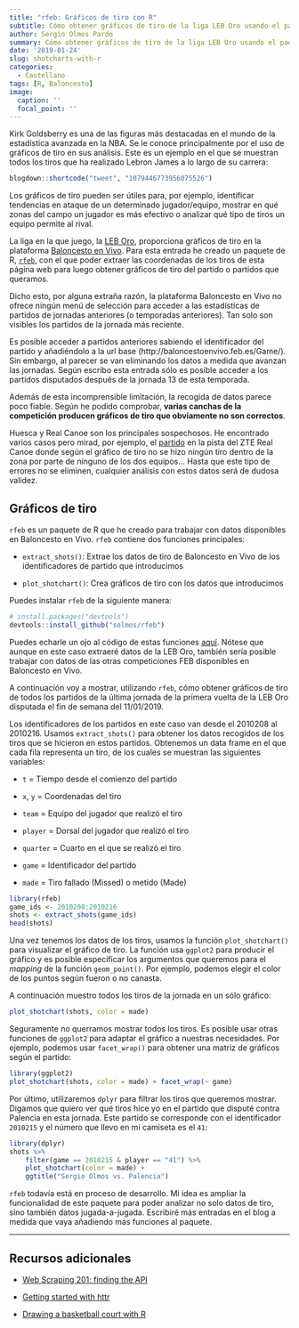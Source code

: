 ```yaml
---
title: "rfeb: Gráficos de tiro con R"
subtitle: Cómo obtener gráficos de tiro de la liga LEB Oro usando el paquete rfeb
author: Sergio Olmos Pardo
summary: Cómo obtener gráficos de tiro de la liga LEB Oro usando el paquete rfeb
date: '2019-01-24'
slug: shotcharts-with-r
categories:
  - Castellano
tags: [R, Baloncesto]
image:
  caption: ''
  focal_point: ''
---
```


Kirk Goldsberry es una de las figuras más destacadas en el mundo de la estadística avanzada en la NBA. Se le conoce principalmente por el uso de gráficos de tiro en sus análisis. Este es un ejemplo en el que se muestran todos los tiros que ha realizado Lebron James a lo largo de su carrera:

```r
blogdown::shortcode("tweet", "1079446773956075526")
```

Los gráficos de tiro pueden ser útiles para, por ejemplo, identificar tendencias en ataque de un determinado jugador/equipo, mostrar en qué zonas del campo un jugador es más efectivo o analizar qué tipo de tiros un equipo permite al rival.

La liga en la que juego, la [LEB Oro](http://www.leboro.es/inicio.aspx), proporciona gráficos de tiro en la plataforma [Baloncesto en Vivo](http://baloncestoenvivo.feb.es/). Para esta entrada he creado un paquete de R, [`rfeb`](https://github.com/solmos/rfeb), con el que poder extraer las coordenadas de los tiros de esta página web para luego obtener gráficos de tiro del partido o partidos que queramos.

Dicho esto, por alguna extraña razón, la plataforma Baloncesto en Vivo no ofrece ningún menú de selección para acceder a las estadísticas de partidos de jornadas anteriores (o temporadas anteriores). Tan solo son visibles los partidos de la jornada más reciente.

Es posible acceder a partidos anteriores sabiendo el identificador del partido y añadiéndolo a la url base (http://baloncestoenvivo.feb.es/Game/). Sin embargo, al parecer se van eliminando los datos a medida que avanzan las jornadas. Según escribo esta entrada sólo es posible acceder a los partidos disputados después de la jornada 13 de esta temporada.

Además de esta incomprensible limitación, la recogida de datos parece poco fiable. Según he podido comprobar, **varias canchas de la competición producen gráficos de tiro que obviamente no son correctos**.

Huesca y Real Canoe son los principales sospechosos. He encontrado varios casos pero mirad, por ejemplo, el [partido](http://baloncestoenvivo.feb.es/Game/2010168#shotchart) en la pista del ZTE Real Canoe donde según el gráfico de tiro no se hizo ningún tiro dentro de la zona por parte de ninguno de los dos equipos... Hasta que este tipo de errores no se eliminen, cualquier análisis con estos datos será de dudosa validez.


## Gráficos de tiro

`rfeb` es un paquete de R que he creado para trabajar con datos disponibles en Baloncesto en Vivo. `rfeb` contiene dos funciones principales:

* `extract_shots()`: Extrae los datos de tiro de Baloncesto en Vivo de los identificadores de partido que introducimos

* `plot_shotchart()`: Crea gráficos de tiro con los datos que introducimos


Puedes instalar `rfeb` de la siguiente manera:
```r
# install.packages("devtools")
devtools::install_github("solmos/rfeb")
```

Puedes echarle un ojo al código de estas funciones [aquí](https://github.com/solmos/rfeb). Nótese que aunque en este caso extraeré datos de la LEB Oro, también sería posible trabajar con datos de las otras competiciones FEB disponibles en Baloncesto en Vivo.

A continuación voy a mostrar, utilizando `rfeb`, cómo obtener gráficos de tiro de todos los partidos de la última jornada de la primera vuelta de la LEB Oro disputada el fin de semana del 11/01/2019.

Los identificadores de los partidos en este caso van desde el 2010208 al 2010216. Usamos `extract_shots()` para obtener los datos recogidos de los tiros que se hicieron en estos partidos. Obtenemos un data frame en el que cada fila representa un tiro, de los cuales se muestran las siguientes variables:

* `t` = Tiempo desde el comienzo del partido

* `x`, `y` = Coordenadas del tiro

* `team` = Equipo del jugador que realizó el tiro

* `player` = Dorsal del jugador que realizó el tiro

* `quarter` = Cuarto en el que se realizó el tiro

* `game` = Identificador del partido

* `made` = Tiro fallado (Missed) o metido (Made)

```r
library(rfeb)
game_ids <- 2010208:2010216
shots <- extract_shots(game_ids)
head(shots)
```

Una vez tenemos los datos de los tiros, usamos la función `plot_shotchart()` para visualizar el gráfico de tiro. La función usa `ggplot2` para producir el gráfico y es posible especificar los argumentos que queremos para el *mapping* de la función `geom_point()`. Por ejemplo, podemos elegir el color de los puntos según fueron o no canasta.

A continuación muestro todos los tiros de la jornada en un sólo gráfico:

```r
plot_shotchart(shots, color = made)
```

Seguramente no querramos mostrar todos los tiros. Es posible usar otras funciones de `ggplot2` para adaptar el gráfico a nuestras necesidades. Por ejemplo, podemos usar `facet_wrap()` para obtener una matriz de gráficos según el partido:

```r
library(ggplot2)
plot_shotchart(shots, color = made) + facet_wrap(~ game)
```

Por último, utilizaremos `dplyr` para filtrar los tiros que queremos mostrar. Digamos que quiero ver qué tiros hice yo en el partido que disputé contra Palencia en esta jornada. Este partido se corresponde con el identificador `2010215` y el número que llevo en mi camiseta es el `41`:

```r
library(dplyr)
shots %>% 
    filter(game == 2010215 & player == "41") %>%
    plot_shotchart(color = made) +
    ggtitle("Sergio Olmos vs. Palencia")
```

`rfeb` todavía está en proceso de desarrollo. Mi idea es ampliar la funcionalidad de este paquete para poder analizar no solo datos de tiro, sino también datos jugada-a-jugada. Escribiré más entradas en el blog a medida que vaya añadiendo más funciones al paquete.

***

## Recursos adicionales

* [Web Scraping 201: finding the API](http://www.gregreda.com/2015/02/15/web-scraping-finding-the-api/)

* [Getting started with httr]("https://cran.r-project.org/web/packages/httr/vignettes/quickstart.html")

* [Drawing a basketball court with R](http://egallic.fr/drawing-a-basketball-court-with-r/)